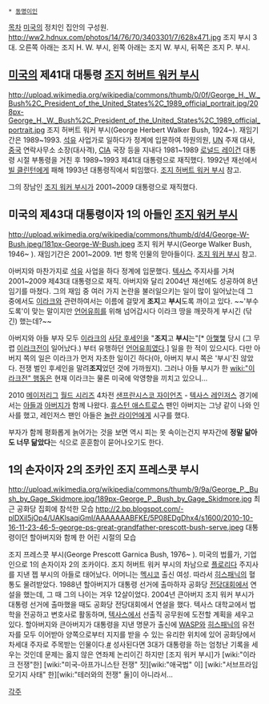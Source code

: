  * [[동명이인]]

[[목차]]
[[미국]]의 정치인 집안의 구성원.
http://ww2.hdnux.com/photos/14/76/70/3403301/7/628x471.jpg
조지 부시 3대. 오른쪽 아래는 조지 H. W. 부시, 왼쪽 아래는 조지 W. 부시, 뒤쪽은 조지 P. 부시.

== [[미국]]의 제41대 대통령 [[조지 허버트 워커 부시]] ==
http://upload.wikimedia.org/wikipedia/commons/thumb/0/0f/George_H._W._Bush%2C_President_of_the_United_States%2C_1989_official_portrait.jpg/208px-George_H._W._Bush%2C_President_of_the_United_States%2C_1989_official_portrait.jpg
조지 허버트 워커 부시(George Herbert Walker Bush, 1924~). 재임기간은 1989~1993. [[석유]] 사업가로 일하다가 정계에 입문하여 하원의원, [[UN]] 주재 대사, [[중국]] 연락사무소 소장(대사격), [[CIA]] 국장 등을 지내다 1981~1989 [[로널드 레이건]] 대통령 시절 부통령을 거친 후 1989~1993 제41대 대통령으로 재직했다. 1992년 재선에서 [[빌 클린턴]]에게 패해 1993년 대통령직에서 퇴임했다. [[조지 허버트 워커 부시]] 참고.

그의 장남인 [[조지 워커 부시]]가 2001~2009 대통령으로 재직했다. 

== 미국의 제43대 대통령이자 1의 아들인 [[조지 워커 부시]] ==
http://upload.wikimedia.org/wikipedia/commons/thumb/d/d4/George-W-Bush.jpeg/181px-George-W-Bush.jpeg
조지 워커 부시(George Walker Bush, 1946~ ). 재임기간은 2001~2009. 1번 항목 인물의 맏아들이다. [[조지 워커 부시]] 참고. 

아버지와 마찬가지로 [[석유]] 사업을 하다 정계에 입문했다. [[텍사스]] 주지사를 거쳐 2001~2009 제43대 대통령으로 재직. 아버지와 달리 2004년 재선에도 성공하여 8년 임기를 마쳤다. 그의 재임 중 여러 가지 논란을 불러일으키는 일이 많이 일어났는데 그 중에서도 [[이라크]]와 관련하여서는 이름에 걸맞게 '''조지'''고 '''부시'''도록 까이고 있다. ~~'부수도록'이 맞는 말이지만 [[언어유희]]를 위해 넘어갑시다 이라크 땅을 깨끗하게 부시긴 (닦긴) 했는데?~~

아버지와 아들 부자 모두 [[이라크]]의 [[사담 후세인]]을 "'''조지'''고 '''부시'''는"[* [[아햏햏]] 당시 (그 무렵 [[이라크전]]이 일어났다.) 부터 유행하던 [[언어유희]]였다.] 일을 한 적이 있으시다. 다만 아버지 쪽의 일은 이라크가 먼저 자초한 일이긴 하다(아, 아버지 부시 쪽은 '부시'진 않았다. 전쟁 벌인 후세인을 말려'''조지'''었던 것에 가까웠지). 그러나 아들 부시가 한 [[wiki:"이라크전" 행동]]은 현재 이라크는 물론 미국에 악영향을 끼치고 있으니...

2010 [[메이저리그]] [[월드 시리즈]] 4차전 [[샌프란시스코 자이언츠]] - [[텍사스 레인저스]] 경기에서는 [[아들]]과 [[아버지]]가 함께 나왔다. [[휴스턴 애스트로스]] 팬인 아버지는 그냥 같이 나와 인사를 했고, 레인저스 팬인 아들은 [[놀란 라이언]]에게 시구를 했다.

{{{#!html
<object width="400" height="254"><param name="movie" value="http://mlb.mlb.com/shared/flash/video/share/ObjectEmbedFrame.swf?content_id=12940141&topic_id=&width=400&height=254&property=mlb" /><param name="allowFullScreen" value="true" /><param name="allowscriptaccess" value="always" /><param name="scale" value="noscale" /><param name="salign" value="tl" /><embed src="http://mlb.mlb.com/shared/flash/video/share/ObjectEmbedFrame.swf?content_id=12940141&topic_id=&width=400&height=254&property=mlb" type="application/x-shockwave-flash" allowscriptaccess="never"  allowfullscreen="true"  width="400" height="254" scale="noscale" salign ="tl" /></object>
}}}

부자가 함께 평화롭게 늙어가는 것을 보면 역시 피는 못 속이는건지 부자간에 '''정말 닮아도 너무 닮았다'''는 식으로 훈훈함이 묻어나오기도 한다.

== 1의 손자이자 2의 조카인 조지 프레스콧 부시 ==
http://upload.wikimedia.org/wikipedia/commons/thumb/9/9a/George_P._Bush_by_Gage_Skidmore.jpg/189px-George_P._Bush_by_Gage_Skidmore.jpg
최근 공화당 집회에 참석한 모습 
http://2.bp.blogspot.com/-plDXil5jOp4/UAKlsaqiGmI/AAAAAAABFKE/5P08EDgDhx4/s1600/2010-10-16-11-23-46-5-george-ps-great-grandfather-prescott-bush-serve.jpeg
대통령이던 할아버지와 함께 한 어린 시절의 모습

조지 프레스콧 부시(George Prescott Garnica Bush, 1976~ ). 미국의 법률가, 기업인으로 1의 손자이자 2의 조카이다. 조지 허버트 워커 부시의 차남으로 [[플로리다]] 주지사를 지낸 젭 부시의 아들로 태어났다. 어머니는 [[멕시코]] 출신 여성. 따라서 [[히스패닉]]의 혈통도 물려받았다. 1988년 할아버지가 대통령 선거에 출마하자 공화당 [[전당대회]]에서 연설을 했는데, 그 때 그의 나이는 겨우 12살이었다. 2004년 큰아버지 조지 워커 부시가 대통령 선거에 출마했을 때도 공화당 전당대회에서 연설을 했다. 텍사스 대학교에서 법학을 전공하고 변호사로 활동하며, [[텍사스]]에서 선출직 공무원에 도전할 계획을 세우고 있다. 할아버지와 큰아버지가 대통령을 지낸 명문가 출신에 [[WASP]]와 [[히스패닉]]의 유전자를 모두 이어받아 양쪽으로부터 지지를 받을 수 있는 유리한 위치에 있어 공화당에서 차세대 주자로 주목받는 인물이다.[http://news.naver.com/main/read.nhn?mode=LSD&mid=sec&sid1=100&oid=001&aid=0006037560 #] 성사된다면 3대가 대통령을 하는 엄청난 기록을 세우는 것인데 문제는 옳지 않은 연좌제 논리이긴 하지만 [조지 워커 부시]가 [wiki:"이라크 전쟁"한] [wiki:"미국-아프가니스탄 전쟁" 짓][wiki:"애국법" 이] [wiki:"서브프라임 모기지 사태" 한][wiki:"테러와의 전쟁" 둘]이 아니라서...



[[각주]]
